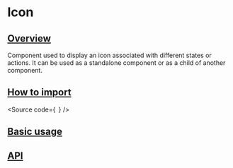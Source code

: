 

<Meta of={Stories} />

# Icon

## [Overview](#overview)

Component used to display an icon associated with different states or actions.
It can be used as a standalone component or as a child of another component.

## [How to import](#how-to-import)

<Source
  code={`
`}
/>

## [Basic usage](#basic-usage)

<Canvas of={Stories.Base} />

## [API](#api)

<ArgTypes of={Stories} />
